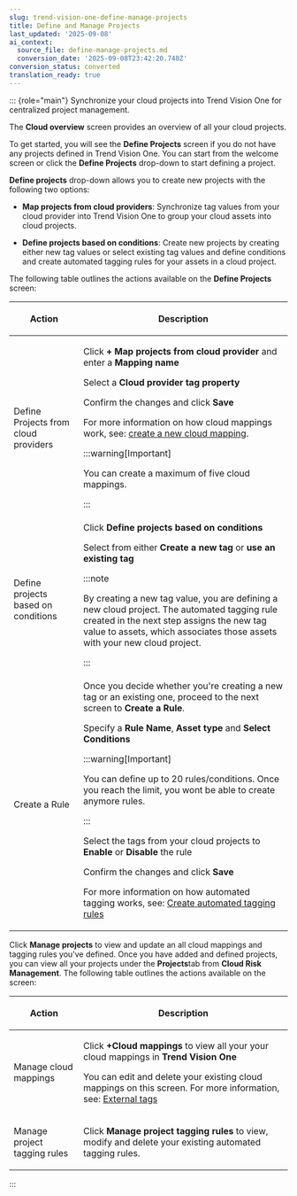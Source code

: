 ```yaml
---
slug: trend-vision-one-define-manage-projects
title: Define and Manage Projects
last_updated: '2025-09-08'
ai_context:
  source_file: define-manage-projects.md
  conversion_date: '2025-09-08T23:42:20.740Z'
conversion_status: converted
translation_ready: true
---
```


::: {role="main"}
Synchronize your cloud projects into Trend Vision One for centralized project management.

The **Cloud overview** screen provides an overview of all your cloud projects.

To get started, you will see the **Define Projects** screen if you do not have any projects defined in Trend Vision One. You can start from the welcome screen or click the **Define Projects** drop-down to start defining a project.

**Define projects** drop-down allows you to create new projects with the following two options:

- **Map projects from cloud providers**: Synchronize tag values from your cloud provider into Trend Vision One to group your cloud assets into cloud projects.

- **Define projects based on conditions**: Create new projects by creating either new tag values or select existing tag values and define conditions and create automated tagging rules for your assets in a cloud project.

The following table outlines the actions available on the **Define Projects** screen:

<table>
<colgroup>
<col style="width: 25%" />
<col style="width: 75%" />
</colgroup>
<thead>
<tr>
<th><p>Action</p></th>
<th><p>Description</p></th>
</tr>
</thead>
<tbody>
<tr>
<td><p>Define Projects from cloud providers</p></td>
<td><p>Click <strong>+ Map projects from cloud provider</strong> and enter a <strong>Mapping name</strong></p>
<p>Select a <strong>Cloud provider tag property</strong></p>
<p>Confirm the changes and click <strong>Save</strong></p>
<p>For more information on how cloud mappings work, see: <a href="trend-vision-one-create-cloud-mapping">create a new cloud mapping</a>.</p>


:::warning[Important]

<p>You can create a maximum of five cloud mappings.</p>


:::

</td>
</tr>
<tr>
<td><p>Define projects based on conditions</p></td>
<td>Click <strong>Define projects based on conditions</strong>
<p>Select from either <strong>Create a new tag</strong> or <strong>use an existing tag</strong></p>


:::note

By creating a new tag value, you are defining a new cloud project. The automated tagging rule created in the next step assigns the new tag value to assets, which associates those assets with your new cloud project.


:::

</td>
</tr>
<tr>
<td>Create a Rule</td>
<td>Once you decide whether you're creating a new tag or an existing one, proceed to the next screen to <strong>Create a Rule</strong>.
<p>Specify a <strong>Rule Name</strong>, <strong>Asset type</strong> and <strong>Select Conditions</strong></p>


:::warning[Important]

You can define up to 20 rules/conditions. Once you reach the limit, you wont be able to create anymore rules.


:::


<p>Select the tags from your cloud projects to <strong>Enable</strong> or <strong>Disable</strong> the rule</p>
<p>Confirm the changes and click <strong>Save</strong></p>
<p>For more information on how automated tagging works, see: <a href="trend-vision-one-create-tagging-rules">Create automated tagging rules</a></p></td>
</tr>
</tbody>
</table>

Click **Manage projects** to view and update an all cloud mappings and tagging rules you've defined. Once you have added and defined projects, you can view all your projects under the **Projects**tab from **Cloud Risk Management**. The following table outlines the actions available on the screen:

<table>
<colgroup>
<col style="width: 25%" />
<col style="width: 75%" />
</colgroup>
<thead>
<tr>
<th><p>Action</p></th>
<th><p>Description</p></th>
</tr>
</thead>
<tbody>
<tr>
<td><p>Manage cloud mappings</p></td>
<td><p>Click <strong>+Cloud mappings</strong> to view all your your cloud mappings in <strong>Trend Vision One</strong></p>
<p>You can edit and delete your existing cloud mappings on this screen. For more information, see: <a href="trend-vision-one-external-tags-tab">External tags</a></p></td>
</tr>
<tr>
<td><p>Manage project tagging rules</p></td>
<td>Click <strong>Manage project tagging rules</strong> to view, modify and delete your existing automated tagging rules.</td>
</tr>
</tbody>
</table>
:::

